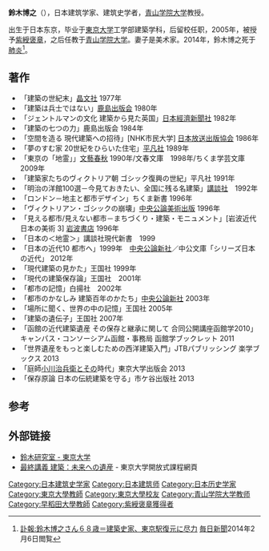 '''鈴木博之'''（{{bd|1945年|5月14日|2014年|2月3日|Suzuki Hiroyuki}}），日本建筑学家、建筑史学者，[[青山学院大学|青山学院大学]]教授。

出生于日本东京，毕业于[[東京大学|東京大学]]工学部建築学科，后留校任职，2005年，被授予[[紫綬褒章|紫綬褒章]]，之后任教于[[青山学院大学|青山学院大学]]。妻子是美术家{{link-ja|鈴木杜幾子|鈴木杜幾子}}。2014年，鈴木博之死于[[肺炎|肺炎]]<ref>[http://mainichi.jp/select/news/20140207k0000m040074000c.html 訃報:鈴木博之さん６８歳＝建築史家、東京駅復元に尽力] {{webarchive|url=https://web.archive.org/web/20140222064914/http://mainichi.jp/select/news/20140207k0000m040074000c.html |date=2014-02-22 }}[[毎日新聞|毎日新聞]]2014年2月6日閲覧</ref>。

== 著作 ==
*「建築の世紀末」[[晶文社|晶文社]] 1977年　
*「建築は兵士ではない」[[鹿島出版会|鹿島出版会]] 1980年　
*「ジェントルマンの文化 建築から見た英国」[[日本經濟新聞社|日本經濟新聞社]] 1982年
*「建築の七つの力」鹿島出版会 1984年　
*「空間を造る 現代建築への招待」[NHK市民大学] [[日本放送出版協会|日本放送出版協会]] 1986年
*「夢のすむ家 20世紀をひらいた住宅」[[平凡社|平凡社]] 1989年
*「東京の「地霊」」[[文藝春秋|文藝春秋]] 1990年/文春文庫　1998年/ちくま学芸文庫 2009年
*「建築家たちのヴィクトリア朝 ゴシック復興の世紀」平凡社 1991年
*「明治の洋館100選－今見ておきたい、全国に残る名建築」[[講談社|講談社]]　1992年
*「ロンドン－地主と都市デザイン」ちくま新書 1996年
*「ヴィクトリアン・ゴシックの崩壊」[[中央公論美術出版|中央公論美術出版]] 1996年　
*「見える都市/見えない都市－まちづくり・建築・モニュメント」[岩波近代日本の美術 3] [[岩波書店|岩波書店]] 1996年 
*「日本の＜地霊＞」講談社現代新書　1999
*「日本の近代10 都市へ」1999年　[[中央公論新社|中央公論新社]]／中公文庫「シリーズ日本の近代」 2012年
*「現代建築の見かた」王国社 1999年
*「現代の建築保存論」王国社　2001年　
*「都市の記憶」白揚社　2002年
*「都市のかなしみ 建築百年のかたち」[[中央公論新社|中央公論新社]] 2003年
*「場所に聞く、世界の中の記憶」王国社 2005年
*「建築の遺伝子」王国社 2007年
*「函館の近代建築遺産 その保存と継承に関して 合同公開講座函館学2010」キャンパス・コンソーシアム函館・事務局 函館学ブックレット  2011
*「世界遺産をもっと楽しむための西洋建築入門」JTBパブリッシング 楽学ブックス 2013
*「庭師[[小川治兵衛|小川治兵衛]]とその時代」東京大学出版会 2013 
*「保存原論 日本の伝統建築を守る」市ケ谷出版社 2013

== 参考 ==
{{reflist}}

== 外部链接 ==
* [https://web.archive.org/web/20060430124226/http://kingo.t.u-tokyo.ac.jp/suzuki/index.html 鈴木研究室 - 東京大学]
* [http://ocw.u-tokyo.ac.jp/courselist/655.html?teachcat=2 最終講義 建築：未来への遺産]{{dead link|date=2018年1月 |bot=InternetArchiveBot |fix-attempted=yes }} - 東京大学開放式課程網頁

{{DEFAULTSORT:Suzuki Hiroyuki}}
[[Category:日本建筑史学家|Category:日本建筑史学家]]
[[Category:日本建筑师|Category:日本建筑师]]
[[Category:日本历史学家|Category:日本历史学家]]
[[Category:東京大學教師|Category:東京大學教師]]
[[Category:東京大學校友|Category:東京大學校友]]
[[Category:青山学院大学教师|Category:青山学院大学教师]]
[[Category:早稻田大學教師|Category:早稻田大學教師]]
[[Category:紫綬褒章獲得者|Category:紫綬褒章獲得者]]